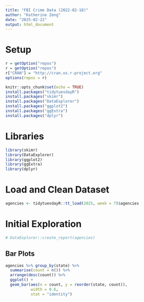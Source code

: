 ```yaml
---
title: "FBI Crime Data (2022-02-18)"
author: "Katherine Zeng"
date: "2025-02-22"
output: html_document
---
```


# Setup
```r
r = getOption("repos")
r = getOption("repos")
r["CRAN"] = "http://cran.us.r-project.org"
options(repos = r)
```

```r
knitr::opts_chunk$set(echo = TRUE)
install.packages("tidytuesdayR")
install.packages("skimr")
install.packages("DataExplorer")
install.packages("ggplot2")
install.packages("ggExtra")
install.packages("dplyr")
```


# Libraries
```r
library(skimr)
library(DataExplorer)
library(ggplot2)
library(ggExtra)
library(dplyr)
```


# Load and Clean Dataset
```r
agencies <- tidytuesdayR::tt_load(2025, week = 7)$agencies
```

# Initial Exploration
```r
# DataExplorer::create_report(agencies)
```

## Bar Plots
```r
agencies %>% group_by(state) %>% 
  summarise(count = n()) %>%
  arrange(desc(count)) %>% 
  ggplot() + 
  geom_bar(aes(x = count, y = reorder(state, count)), 
           width = 0.6,
           stat = "identity")
```

